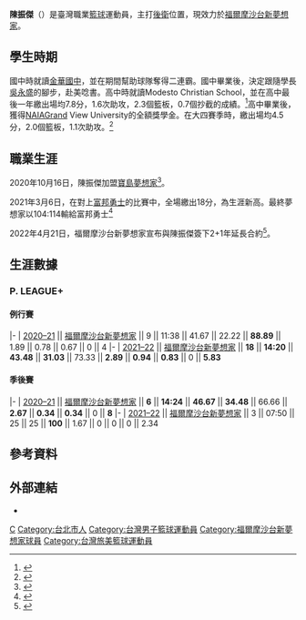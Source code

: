 {{Infobox basketball biography
| name = 陳振傑
| image =
| position = [[後衛_(籃球)|後衛]]
| height_m = 1.83
| weight_kg = 79
| league = [[P._LEAGUE+|P. LEAGUE+]]<br>[[東南亞職業籃球聯賽|東南亞職業籃球聯賽]]
| team = 福爾摩沙台新夢想家
| number = 0
| nationality = {{ROC}}
| birth_date = {{birth_date_and age|1997|09|16}}
| birth_place = {{TWN}}[[臺北市|臺北市]]
| high_school = Modesto Christian School
| college = {{tsl|en|Grand View University|大觀大學}}
| career_start = 2020
| years1 = 2020–至今
| team1 = [[福爾摩沙台新夢想家|福爾摩沙台新夢想家]]
| awards =
}}
'''陳振傑'''（{{bd|1997年|9月16日|catIdx=C}}）是臺灣職業[[籃球|籃球]]運動員，主打[[後衛_(籃球)|後衛]]位置，現效力於[[福爾摩沙台新夢想家|福爾摩沙台新夢想家]]。

==學生時期==
國中時就讀[[金華國中|金華國中]]，並在期間幫助球隊奪得二連霸。國中畢業後，決定跟隨學長[[吳永盛|吳永盛]]的腳步，赴美唸書。高中時就讀Modesto Christian School，並在高中最後一年繳出場均7.8分，1.6次助攻，2.3個籃板，0.7個抄截的成績。<ref>{{cite web |language = en | |url = https://www.maxpreps.com/athlete/jay-chen/TayPxYLtEeW-8KA2nzwbTA/basketball-winter-15-16/stats.htm |title = 陳振傑高中數據 |publisher = Maxpreps|accessdate = 2021-04-03}}</ref>高中畢業後，獲得[[NAIA|NAIA]]Grand View University的全額獎學金。在大四賽季時，繳出場均4.5分，2.0個籃板，1.1次助攻。<ref>{{cite web |language = en | |url = https://basketball.realgm.com/player/Jay-Chen/Summary/167604 |title = 陳振傑大學數據 |publisher = Real GM.|accessdate = 2021-04-03}}</ref>

==職業生涯==
2020年10月16日，陳振傑加盟[[寶島夢想家|寶島夢想家]]<ref>{{cite news |title=寶島夢想家再補強 旅美七年小將加入 |url=https://sports.ltn.com.tw/news/breakingnews/3323736 |accessdate=2020-11-28 |work=自由時報 |date=2020-10-06 |archive-date=2020-10-19 |archive-url=https://web.archive.org/web/20201019031316/https://sports.ltn.com.tw/news/breakingnews/3323736 |dead-url=no }}</ref>。

2021年3月6日，在對上[[臺北富邦勇士|富邦勇士]]的比賽中，全場繳出18分，為生涯新高。最終夢想家以104:114輸給富邦勇士<ref>{{Cite news|url=https://tsna.com/article/37926|title=沒想過跟偶像林志傑同場　陳振傑砍18分嚇到|author=陳容琛|publisher=TSNA|date=2021-03-06|accessdate=2022-06-24|language=zh}}</ref>

2022年4月21日，福爾摩沙台新夢想家宣布與陳振傑簽下2+1年延長合約<ref>{{cite press release |title=持續建築球隊陣容 台新夢想家球團與二年級生陳振傑完成續約 |url=https://pleagueofficial.com/news-detail/275 |publisher=P. LEAGUE+ |accessdate=2022-04-25 |date=2022-04-21}}</ref>。

== 生涯數據 ==
{{Basketball player statistics legend}}
=== P. LEAGUE+ ===
==== 例行賽 ====
{{Basketball player statistics start|no-league=yes|2P=yes}}
|-
| [[2020–21年P._LEAGUE+賽季|2020–21]] || [[2020–21年福爾摩沙台新夢想家賽季|福爾摩沙台新夢想家]] || 9 || 11:38 || 41.67 || 22.22 || '''88.89''' || 1.89 || 0.78 || 0.67 || 0 || 4
|-
| [[2021–22年P._LEAGUE+賽季|2021–22]] || [[2021–22年福爾摩沙台新夢想家賽季|福爾摩沙台新夢想家]] || '''18''' || '''14:20''' || '''43.48''' || '''31.03''' || 73.33 || '''2.89''' || '''0.94''' || '''0.83''' || 0 || '''5.83'''
{{s-end}}
==== 季後賽 ====
{{Basketball player statistics start|no-league=yes|2P=yes}}
|-
| [[2020–21年P._LEAGUE+賽季|2020–21]] || [[2020–21年福爾摩沙台新夢想家賽季|福爾摩沙台新夢想家]] || '''6''' || '''14:24''' || '''46.67''' || '''34.48''' || 66.66 || '''2.67''' || '''0.34''' || '''0.34''' || 0 || '''8'''
|-
| [[2021–22年P._LEAGUE+賽季|2021–22]] || [[2021–22年福爾摩沙台新夢想家賽季|福爾摩沙台新夢想家]] || 3 || 07:50 || 25 || 25 || '''100''' || 1.67 || 0 || 0 || 0 || 2.34
{{s-end}}

==參考資料==
{{reflist}}

==外部連結==
* {{instagram|jaychen_7}}
{{PLG球員資料|plg=41}}

{{福爾摩沙台新夢想家現役球員名單}}
{{DEFAULTSORT:Chen}}
[[Category:陳姓|C]]
[[Category:台北市人|Category:台北市人]]
[[Category:台灣男子籃球運動員|Category:台灣男子籃球運動員]]
[[Category:福爾摩沙台新夢想家球員|Category:福爾摩沙台新夢想家球員]]
[[Category:台灣旅美籃球運動員|Category:台灣旅美籃球運動員]]